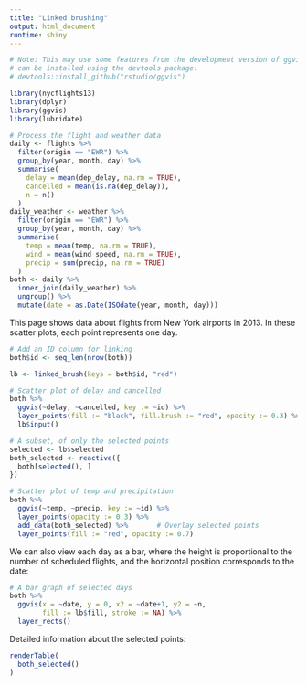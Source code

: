 ```yaml
---
title: "Linked brushing"
output: html_document
runtime: shiny
---
```


```r
# Note: This may use some features from the development version of ggvis, which
# can be installed using the devtools package:
# devtools::install_github("rstudio/ggvis")

library(nycflights13)
library(dplyr)
library(ggvis)
library(lubridate)

# Process the flight and weather data
daily <- flights %>%
  filter(origin == "EWR") %>%
  group_by(year, month, day) %>%
  summarise(
    delay = mean(dep_delay, na.rm = TRUE),
    cancelled = mean(is.na(dep_delay)),
    n = n()
  )
daily_weather <- weather %>%
  filter(origin == "EWR") %>%
  group_by(year, month, day) %>%
  summarise(
    temp = mean(temp, na.rm = TRUE),
    wind = mean(wind_speed, na.rm = TRUE),
    precip = sum(precip, na.rm = TRUE)
  )
both <- daily %>%
  inner_join(daily_weather) %>%
  ungroup() %>%
  mutate(date = as.Date(ISOdate(year, month, day)))
```

This page shows data about flights from New York airports in 2013. In these scatter plots, each point represents one day.

```r
# Add an ID column for linking
both$id <- seq_len(nrow(both))

lb <- linked_brush(keys = both$id, "red")

# Scatter plot of delay and cancelled
both %>%
  ggvis(~delay, ~cancelled, key := ~id) %>%
  layer_points(fill := "black", fill.brush := "red", opacity := 0.3) %>%
  lb$input()

# A subset, of only the selected points
selected <- lb$selected
both_selected <- reactive({
  both[selected(), ]
})

# Scatter plot of temp and precipitation
both %>%
  ggvis(~temp, ~precip, key := ~id) %>%
  layer_points(opacity := 0.3) %>%
  add_data(both_selected) %>%       # Overlay selected points
  layer_points(fill := "red", opacity := 0.7)
```

We can also view each day as a bar, where the height is proportional to the number of scheduled flights, and the horizontal position corresponds to the date:

```r
# A bar graph of selected days
both %>%
  ggvis(x = ~date, y = 0, x2 = ~date+1, y2 = ~n, 
        fill := lb$fill, stroke := NA) %>%
  layer_rects()
```

Detailed information about the selected points:

```r
renderTable(
  both_selected()
)
```

